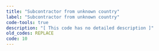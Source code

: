 ```yaml
---
title: "Subcontractor from unknown country"
label: "Subcontractor from unknown country"
code-tools: true
description: "[ This code has no detailed description ]"
old_codes: REPLACE
code: 10
---
```

